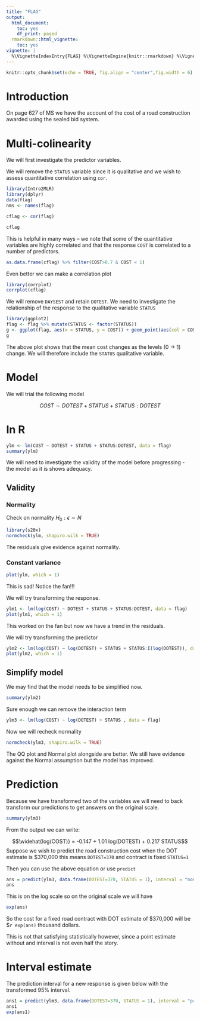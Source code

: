 ```yaml
---
title: "FLAG"
output:
  html_document:
    toc: yes
    df_print: paged
  rmarkdown::html_vignette:
    toc: yes
vignette: |
  %\VignetteIndexEntry{FLAG} %\VignetteEngine{knitr::rmarkdown} %\VignetteEncoding{UTF-8}
---
```


```r
knitr::opts_chunk$set(echo = TRUE, fig.align = "center",fig.width = 6)
```

# Introduction

On page 627 of MS we have the account of the cost of a road construction awarded using the sealed bid system.


# Multi-colinearity

We will first investigate the predictor variables.

We will remove the `STATUS` variable since it is qualitative and we wish to assess quantitative correlation using `cor`.

```r
library(Intro2MLR)
library(dplyr)
data(flag)
nms <- names(flag)

cflag <- cor(flag)

cflag

```
This is helpful in many ways -- we note that some of the quantitative variables are highly correlated and that the response `COST` is correlated to a number of predictors.

```r
as.data.frame(cflag) %>% filter(COST>0.7 & COST < 1)
```



Even better we can make a correlation plot

```r
library(corrplot)
corrplot(cflag)
```



We will remove `DAYSEST` and retain `DOTEST`. We need to investigate the relationship of the response to the qualitative variable `STATUS`

```r
library(ggplot2)
flag <- flag %>% mutate(STATUS <- factor(STATUS))
g <- ggplot(flag, aes(x = STATUS, y = COST)) + geom_point(aes(col = COST)) 
g

```

The above plot shows that the mean cost changes as the levels (0 -> 1) change. We will therefore include the `STATUS` qualitative variable.

# Model

We will trial the following model

$$ COST \sim DOTEST + STATUS + STATUS:DOTEST $$

# In R

```r
ylm <- lm(COST ~ DOTEST + STATUS + STATUS:DOTEST, data = flag)
summary(ylm)
```


We will need to investigate the validity of the model before progressing - the model as it is shows adequacy.

## Validity

### Normality

Check on normality $H_0: \epsilon \sim N$

```r
library(s20x)
normcheck(ylm, shapiro.wilk = TRUE)
```

The residuals give evidence against normality.

### Constant variance

```r
plot(ylm, which = 1)
```


This is sad! Notice the fan!!!

We will try transforming the response.


```r


ylm1 <- lm(log(COST) ~ DOTEST + STATUS + STATUS:DOTEST, data = flag)
plot(ylm1, which = 1)

```

This worked on the fan but now we have a trend in the residuals.

We will try transforming the predictor 


```r

ylm2 <- lm(log(COST) ~ log(DOTEST) + STATUS + STATUS:I(log(DOTEST)), data = flag)
plot(ylm2, which = 1)
```

## Simplify model

We may find that the model needs to be simplified now.

```r
summary(ylm2)
```

Sure enough we can remove the interaction term


```r
ylm3 <- lm(log(COST) ~ log(DOTEST) + STATUS , data = flag)
```



Now we will recheck normality

```r
normcheck(ylm3, shapiro.wilk = TRUE)
```

The QQ plot and Normal plot alongside are better. We still have evidence against the Normal assumption but the model has improved.

# Prediction

Because we have transformed two of the variables we will need to back transform our predictions to get answers on the original scale.

```r
summary(ylm3)
```

From the output we can write:

$$\widehat{log(COST)} = -0.147 + 1.01 log(DOTEST) + 0.217 STATUS$$
Suppose we wish to predict the road construction cost when the DOT estimate is \$370,000 this means `DOTEST=370` and contract is fixed `STATUS=1`

Then you can use the above equation or use `predict`

```r
ans = predict(ylm3, data.frame(DOTEST=370, STATUS = 1), interval = "none")
ans
```


This is on the log scale so on the original scale we will have

```r
exp(ans)
```

So the cost for a fixed road contract with DOT estimate of \$370,000 will be \$`r exp(ans)` thousand dollars.

This is not that satisfying statistically however, since a point estimate without and interval is not even half the story.

# Interval estimate

The prediction interval for a new response is given below with the transformed 95\% interval.

```r
ans1 = predict(ylm3, data.frame(DOTEST=370, STATUS = 1), interval = "prediction")
ans1
exp(ans1)
```


